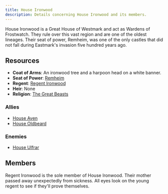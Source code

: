 ```yaml
---
title: House Ironwood
description: Details concerning House Ironwood and its members.
---
```


House Ironwood is a Great House of Westmark and act as Wardens of Frostwatch. They rule over this vast region and are one of the oldest lineages. Their seat of power, Remheim, was one of the only castles that did not fall during Eastmark's invasion five hundred years ago.

## Resources
- **Coat of Arms**: An ironwood tree and a harpoon head on a white banner.
- **Seat of Power**: [Remheim](/seats-of-power/remheim)
- **Regent**: [Regent Ironwood](/regents/regent-ironwood)
- **Heir**: None
- **Religion**: [The Great Beasts](/setting/religion#the-great-beasts)

### Allies
- [House Aven](/great-houses/house-aven)
- [House Oldbeard](/minor-houses/house-oldbeard)

### Enemies
- [House Ulfrar](/great-houses/house-ulfrar)

## Members
Regent Ironwood is the sole member of House Ironwood. Their mother passed away unexpectedly from sickness. All eyes look on the young regent to see if they'll prove themselves.